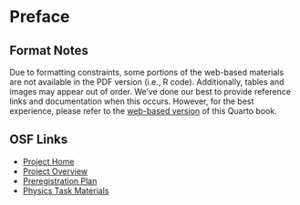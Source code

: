 # Preface {.unnumbered}

::: {.content-visible when-format="pdf"}
## Format Notes

Due to formatting constraints, some portions of the web-based materials are not available in the PDF version (i.e., R code). Additionally, tables and images may appear out of order. We've done our best to provide reference links and documentation when this occurs. However, for the best experience, please refer to the [web-based version](https://apelakh.github.io/pelakh-et-al-2025-supplement/) of this Quarto book.
:::


## OSF Links

-   [Project Home](https://doi.org/10.17605/OSF.IO/WV6XT)
-   [Project Overview](https://doi.org/10.17605/OSF.IO/7RXVC)
-   [Preregistration Plan](https://doi.org/10.17605/OSF.IO/SA9W2)
-   [Physics Task Materials](https://osf.io/fm8qx/)